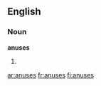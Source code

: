 ==English==

===Noun===
'''anuses'''

# {{plural of|anus}}

[[ar:anuses]]
[[fr:anuses]]
[[fi:anuses]]